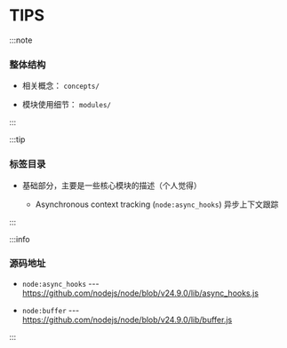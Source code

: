 # TIPS

:::note

### 整体结构

* 相关概念： `concepts/`

* 模块使用细节： `modules/`

:::

:::tip

### 标签目录

* 基础部分，主要是一些核心模块的描述（个人觉得）

    * Asynchronous context tracking (`node:async_hooks`) 异步上下文跟踪

:::

:::info

### 源码地址

* `node:async_hooks` --- https://github.com/nodejs/node/blob/v24.9.0/lib/async_hooks.js

* `node:buffer` --- https://github.com/nodejs/node/blob/v24.9.0/lib/buffer.js

:::
